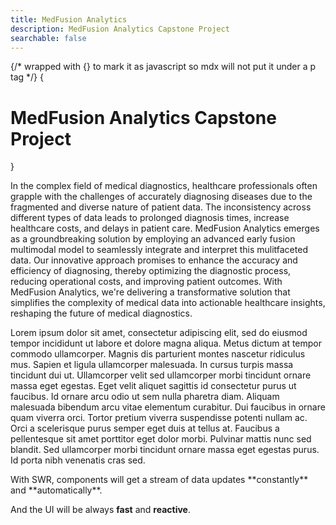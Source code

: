```yaml
---
title: MedFusion Analytics
description: MedFusion Analytics Capstone Project
searchable: false
---
```



{/* wrapped with {} to mark it as javascript so mdx will not put it under a p tag */}
{<h1 className="text-center font-extrabold md:text-5xl mt-8 mb-8 text-balance">MedFusion Analytics Capstone Project</h1>}

In the complex field of medical diagnostics, healthcare professionals often grapple with the challenges of accurately diagnosing diseases due to the fragmented and diverse nature of patient data. The inconsistency across different types of data leads to prolonged diagnosis times, increase healthcare costs, and delays in patient care. MedFusion Analytics emerges as a groundbreaking solution by employing an advanced early fusion multimodal model to seamlessly integrate and interpret this mulitfaceted data. Our innovative approach promises to enhance the accuracy and efficiency of diagnosing, thereby optimizing the diagnostic process, reducing operational costs, and improving patient outcomes. With MedFusion Analytics, we're delivering a transformative solution that simplifies the complexity of medical data into actionable healthcare insights, reshaping the future of medical diagnostics.

<Demo />

Lorem ipsum dolor sit amet, consectetur adipiscing elit, sed do eiusmod tempor incididunt ut labore et dolore magna aliqua. Metus dictum at tempor commodo ullamcorper. Magnis dis parturient montes nascetur ridiculus mus. Sapien et ligula ullamcorper malesuada. In cursus turpis massa tincidunt dui ut. Ullamcorper velit sed ullamcorper morbi tincidunt ornare massa eget egestas. Eget velit aliquet sagittis id consectetur purus ut faucibus. Id ornare arcu odio ut sem nulla pharetra diam. Aliquam malesuada bibendum arcu vitae elementum curabitur. Dui faucibus in ornare quam viverra orci. Tortor pretium viverra suspendisse potenti nullam ac. Orci a scelerisque purus semper eget duis at tellus at. Faucibus a pellentesque sit amet porttitor eget dolor morbi. Pulvinar mattis nunc sed blandit. Sed ullamcorper morbi tincidunt ornare massa eget egestas purus. Id porta nibh venenatis cras sed.

<Callout emoji="✅">
  With SWR, components will get a stream of data updates **constantly** and
  **automatically**.

And the UI will be always **fast** and **reactive**.

</Callout>
